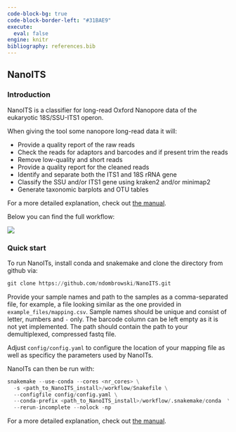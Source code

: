 ---
code-block-bg: true
code-block-border-left: "#31BAE9"
execute:
  eval: false
engine: knitr
bibliography: references.bib
---

## NanoITS

### Introduction

NanoITS is a classifier for long-read Oxford Nanopore data of the eukaryotic 18S/SSU-ITS1 operon. 

When giving the tool some nanopore long-read data it will:

- Provide a quality report of the raw reads
- Check the reads for adaptors and barcodes and if present trim the reads
- Remove low-quality and short reads
- Provide a quality report for the cleaned reads
- Identify and separate both the ITS1 and 18S rRNA gene
- Classify the SSU and/or ITS1 gene using kraken2 and/or minimap2
- Generate taxonomic barplots and OTU tables

For a more detailed explanation, check out [the manual](https://ndombrowski.github.io/NanoITS/).

Below you can find the full workflow:

![](../../img/visualization.png)


### Quick start

To run NanoITs, install conda and snakemake and clone the directory from github via:

```{python}
git clone https://github.com/ndombrowski/NanoITS.git
```

Provide your sample names and path to the samples as a comma-separated file, for example, a file looking similar as the one provided in `example_files/mapping.csv`. Sample names should be unique and consist of letter, numbers and `-` only. The barcode column can be left empty as it is not yet implemented. The path should contain the path to your demultiplexed, compressed fastq file.

Adjust `config/config.yaml` to configure the location of your mapping file as well as specificy the parameters used by NanoITs.

NanoITs can then be run with:


```{python}
snakemake --use-conda --cores <nr_cores> \
  -s <path_to_NanoITS_install>/workflow/Snakefile \
  --configfile config/config.yaml \
  --conda-prefix <path_to_NanoITS_install>/workflow/.snakemake/conda  \
  --rerun-incomplete --nolock -np 
```

For a more detailed explanation, check out [the manual](https://ndombrowski.github.io/NanoITS/).